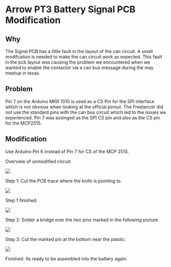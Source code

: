 # Arrow PT3 Battery Signal PCB Modification

## Why

The Signal PCB has a little fault in the layout of the can circuit. A small modifcation is needed to make the can circuit work as expected. This fault in the pcb layout was causing the problem we encountered when we wanted to enable the contactor via a can bus message during the may meetup in texas.

## Problem

Pin 7 on the Arduino MKR 1010 is used as a CS Pin for the SPI interface which is not obvious when looking at the official pinout. The Freelancer did not use the standard pins with the can bus circuit which led to the issues we experienced. Pin 7 was assinged as the SPI CS pin and also as the CS pin for the MCP2515.

## Modification

Use Arduino Pin 6 instead of Pin 7 for CS of the MCP 2515.

Overview of unmodified circuit:

![](https://holocron.so/uploads/cc43d8fc-img-20240709-121717403.jpg.jpeg)

Step 1: Cut the PCB trace where the knife is pointing to.

![](https://holocron.so/uploads/a23eb4e0-img-20240709-121740744.jpg.jpeg)

Step 1 finished:

![](https://holocron.so/uploads/22c8657b-img-20240709-121917653-2.jpg.jpeg)

Step 2: Solder a bridge over the two pins marked in the following picture.

![](https://holocron.so/uploads/36eb5cdf-img-20240709-122034632-2.jpg.jpeg)

Step 3: Cut the marked pin at the bottom near the plastic.

![](https://holocron.so/uploads/27a50248-img-20240709-122114234-2.jpg.jpeg)

Finished. Its ready to be assembled into the battery again.